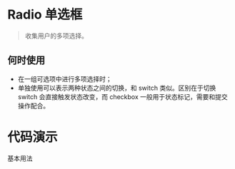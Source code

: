 # Radio 单选框

> 收集用户的多项选择。

## 何时使用

* 在一组可选项中进行多项选择时；
* 单独使用可以表示两种状态之间的切换，和 switch 类似。区别在于切换 switch 会直接触发状态改变，而 checkbox 一般用于状态标记，需要和提交操作配合。

# 代码演示

基本用法

<code src='@/examples/radio' />